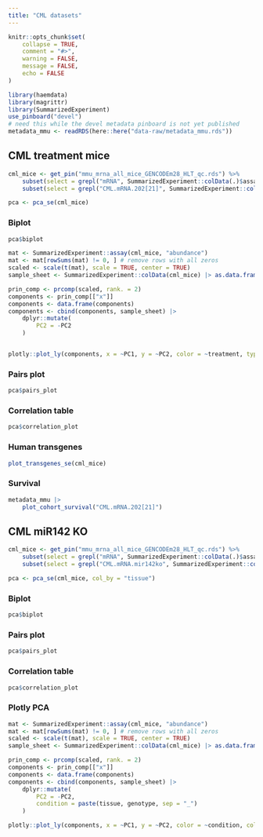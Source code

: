 ```yaml
---
title: "CML datasets"
---
```


```r
knitr::opts_chunk$set(
    collapse = TRUE,
    comment = "#>",
    warning = FALSE,
    message = FALSE,
    echo = FALSE
)

library(haemdata)
library(magrittr)
library(SummarizedExperiment)
use_pinboard("devel")
# need this while the devel metadata pinboard is not yet published
metadata_mmu <- readRDS(here::here("data-raw/metadata_mmu.rds"))
```

::: {.panel-tabset}

## CML treatment mice

```r
cml_mice <- get_pin("mmu_mrna_all_mice_GENCODEm28_HLT_qc.rds") %>%
    subset(select = grepl("mRNA", SummarizedExperiment::colData(.)$assay)) %>%
    subset(select = grepl("CML.mRNA.202[21]", SummarizedExperiment::colData(.)$cohort))

pca <- pca_se(cml_mice)
```

::: {.panel-tabset}

### Biplot

```r
pca$biplot
```
```r
mat <- SummarizedExperiment::assay(cml_mice, "abundance")
mat <- mat[rowSums(mat) != 0, ] # remove rows with all zeros
scaled <- scale(t(mat), scale = TRUE, center = TRUE)
sample_sheet <- SummarizedExperiment::colData(cml_mice) |> as.data.frame()

prin_comp <- prcomp(scaled, rank. = 2)
components <- prin_comp[["x"]]
components <- data.frame(components)
components <- cbind(components, sample_sheet) |>
    dplyr::mutate(
        PC2 = -PC2
    )


plotly::plot_ly(components, x = ~PC1, y = ~PC2, color = ~treatment, type = "scatter", mode = "markers", hovertext = ~library_id)
```

### Pairs plot

```r
pca$pairs_plot
```

### Correlation table

```r
pca$correlation_plot
```

### Human transgenes

```r
plot_transgenes_se(cml_mice)
```

### Survival
```r
metadata_mmu |>
    plot_cohort_survival("CML.mRNA.202[21]")
```

:::

## CML miR142 KO

::: {.panel-tabset}
```r
cml_mice <- get_pin("mmu_mrna_all_mice_GENCODEm28_HLT_qc.rds") %>%
    subset(select = grepl("mRNA", SummarizedExperiment::colData(.)$assay)) %>%
    subset(select = grepl("CML.mRNA.mir142ko", SummarizedExperiment::colData(.)$cohort))

pca <- pca_se(cml_mice, col_by = "tissue")
```

### Biplot

```r
pca$biplot
```

### Pairs plot

```r
pca$pairs_plot
```

### Correlation table

```r
pca$correlation_plot
```

### Plotly PCA

```r
mat <- SummarizedExperiment::assay(cml_mice, "abundance")
mat <- mat[rowSums(mat) != 0, ] # remove rows with all zeros
scaled <- scale(t(mat), scale = TRUE, center = TRUE)
sample_sheet <- SummarizedExperiment::colData(cml_mice) |> as.data.frame()

prin_comp <- prcomp(scaled, rank. = 2)
components <- prin_comp[["x"]]
components <- data.frame(components)
components <- cbind(components, sample_sheet) |>
    dplyr::mutate(
        PC2 = -PC2,
        condition = paste(tissue, genotype, sep = "_")
    )

plotly::plot_ly(components, x = ~PC1, y = ~PC2, color = ~condition, colors = c("seagreen", "springgreen3", "red", "royalblue"), type = "scatter", mode = "markers", hovertext = ~library_id)
```

:::

:::